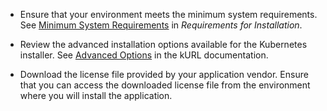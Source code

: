 * Ensure that your environment meets the minimum system requirements. See [Minimum System Requirements](/enterprise/installing-general-requirements#minimum-system-requirements-1) in _Requirements for Installation_.

* Review the advanced installation options available for the Kubernetes installer. See [Advanced Options](https://kurl.sh/docs/install-with-kurl/advanced-options) in the kURL documentation.

* Download the license file provided by your application vendor. Ensure that you can access the downloaded license file from the environment where you will install the application.
